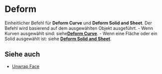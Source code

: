 
# Deform

<Reference shortcut="" command="Deform" button="" />

Einheitlicher Befehl für **Deform Curve** und **Deform Solid and Sheet**. Der Befehl wird basierend auf dem ausgewählten Objekt ausgeführt.
     - Wenn Kurven ausgewählt sind: siehe[**Deform Curve**](/sketch/deform-curve).
     - Wenn eine Fläche oder ein Solid ausgewählt ist: siehe [**Deform Solid and Sheet**](/solid/deform-solid-and-sheet).

## Siehe auch
- [Unwrap Face](/solid/unwrap-face)
